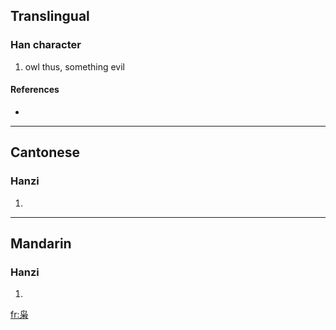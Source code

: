 {{see|梟}}
==Translingual==

===Han character===
{{Han char|rn=75|rad=木|as=04|sn=8|four=|canj=心卜尸木 (PYSD)}}

# owl thus, something evil

====References====
* {{Han ref|kx=0517.011|hdz=21173.150|uh=67AD|ud=26541}}

----

==Cantonese==

===Hanzi===
{{yue-hanzi|jyut=|y=hiu1}}

# {{defn|Cantonese}}

----

==Mandarin==

===Hanzi===
{{cmn-hanzi|tra=梟|pin=[[xiāo]] ([[xiao1]])|wg=hsiao<sup>1</sup>}}

# {{defn|Mandarin}}

[[fr:枭]]